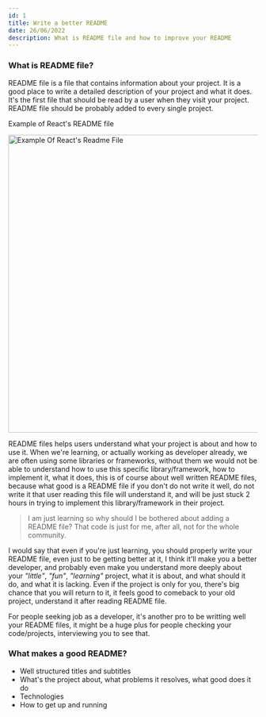 ```yaml
---
id: 1
title: Write a better README
date: 26/06/2022
description: What is README file and how to improve your README
---
```


<Head>
  <title>Write a better README</title>
</Head>

### What is README file?

README file is a file that contains information about your project. It is a good place to write a detailed description of your project and what it does.
It's the first file that should be read by a user when they visit your project. README file should be probably added to every single project.

Example of React's README file

<Image
  src="/react-readme.png"
  alt="Example Of React's Readme File"
  height="600px"
/>

README files helps users understand what your project is about and how to use it. When we're learning, or actually working as developer already, we are
often using some libraries or frameworks, without them we would not be able to understand how to use this specific library/framework, how to implement it,
what it does, this is of course about well written README files, because what good is a README file if you don't do not write it well, do not write it that
user reading this file will understand it, and will be just stuck 2 hours in trying to implement this library/framework in their project.

> I am just learning so why should I be bothered about adding a README file?
> That code is just for me, after all, not for the whole community.

I would say that even if you're just learning, you should properly write your README file, even just to be getting better at it, I think it'll make you a better
developer, and probably even make you understand more deeply about your _"little"_, _"fun"_, _"learning"_ project, what it is about, and what should it do, and what it is
lacking. Even if the project is only for you, there's big chance that you will return to it, it feels good to comeback to your old project, understand it after reading
README file.

For people seeking job as a developer, it's another pro to be writting well your README files, it might be a huge plus for people checking your code/projects, interviewing you
to see that.

### What makes a good README?

- Well structured titles and subtitles
- What's the project about, what problems it resolves, what good does it do
- Technologies
- How to get up and running
